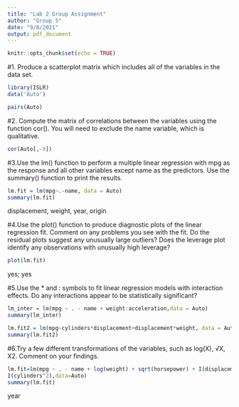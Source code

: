 ```yaml
---
title: "Lab 2 Group Assignment"
author: "Group 5"
date: "9/8/2021"
output: pdf_document
---
```


```r
knitr::opts_chunk$set(echo = TRUE)
```

#1. Produce a scatterplot matrix which includes all of the variables in the data set.
```r
library(ISLR)
data('Auto')

pairs(Auto)
```
#2. Compute the matrix of correlations between the variables using the function cor(). You will need to exclude the name variable, which is qualitative.
```r
cor(Auto[,-9])
```
#3.Use the lm() function to perform a multiple linear regression with mpg as the response and all other variables except name as the predictors. Use the summary() function to print the results.
```r
lm.fit = lm(mpg~.-name, data = Auto)
summary(lm.fit)
```
displacement, weight, year, origin

#4.Use the plot() function to produce diagnostic plots of the linear regression fit. Comment on any problems you see with the fit. Do the residual plots suggest any unusually large outliers? Does the leverage plot identify any observations with unusually high leverage?
```r
plot(lm.fit)
```
yes; yes 

#5.Use the * and : symbols to fit linear regression models with interaction effects. Do any interactions appear to be statistically significant?
```r
lm_inter = lm(mpg ~ . - name + weight:acceleration,data = Auto)
summary(lm_inter)
```
```r
lm.fit2 = lm(mpg~cylinders*displacement+displacement*weight, data = Auto)
summary(lm.fit2)
```

#6.Try a few different transformations of the variables, such as log(X), √X, X2. Comment on your findings.
```r
lm.fit=lm(mpg ~ . - name + log(weight) + sqrt(horsepower) + I(displacement^2) +
I(cylinders^2),data=Auto)
summary(lm.fit)
```
year
